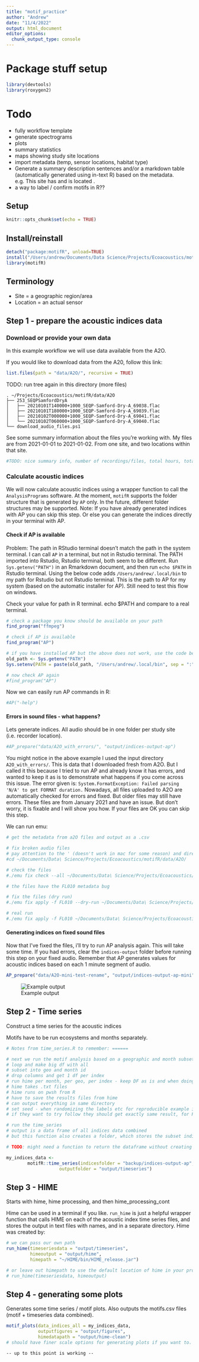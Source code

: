 ```yaml
---
title: "motif_practice"
author: "Andrew"
date: "11/4/2022"
output: html_document
editor_options: 
  chunk_output_type: console
---
```

# Package stuff setup
```r
library(devtools)
library(roxygen2)
```

# Todo
- fully workflow template
- generate spectrograms
- plots
- summary statistics
- maps showing study site locations 
- import metadata (temp, sensor locations, habitat type)
- Generate a summary description sentences and/or a markdown table (automatically generated using in-text R) based on the metadata. e.g. This site has <properties> and is located <sitelocation>. 
- a way to label / confirm motifs in R??

## Setup

```r
knitr::opts_chunk$set(echo = TRUE)
```

## Install/reinstall

```r
detach("package:motifR", unload=TRUE)
install("/Users/andrew/Documents/Data Science/Projects/Ecoacoustics/motifR")
library(motifR)
```

## Terminology

- Site = a geographic region/area
- Location = an actual sensor

## Step 1 - prepare the acoustic indices data

### Download or provide your own data

In this example workflow we will use data available from the A2O.

If you would like to download data from the A20, follow this link: 

```r
list.files(path = "data/A2O/", recursive = TRUE)
```

TODO: run tree again in this directory (more files)
```
. ~/Projects/Ecoacoustics/motifR/data/A2O
├── 253_SEQPSamfordDryA
│   ├── 20210101T140000+1000_SEQP-Samford-Dry-A_69038.flac
│   ├── 20210101T180000+1000_SEQP-Samford-Dry-A_69039.flac
│   ├── 20210102T000000+1000_SEQP-Samford-Dry-A_69041.flac
│   └── 20210102T060000+1000_SEQP-Samford-Dry-A_69040.flac
└── download_audio_files.ps1
```

See some summary information about the files you're working with. My files are from 2021-01-01 to 2021-01-02. From one site, and two locations within that site.

```r
#TODO: nice summary info, number of recordings/files, total hours, total sites etc
```

### Calculate acoustic indices

We will now calculate acoustic indices using a wrapper function to call the `AnalysisPrograms` software. At the moment, `motifR` supports the folder structure that is generated by `AP` only. In the future, different folder structures may be supported. Note: If you have already generated indices with AP you can skip this step. Or else you can generate the indices directly in your terminal with AP. 

#### Check if AP is available

Problem: The path in RStudio terminal doesn't match the path in the system terminal. I can call `AP` in a terminal, but not in Rstudio terminal. The PATH imported into Rstudio, Rstudio terminal, both seem to be different. Run `Sys.getenv("PATH")` in an Rmarkdown document, and then run `echo $PATH` in Rstudio terminal. Using the below code adds `/Users/andrew/.local/bin` to my path for Rstudio but not Rstudio terminal. This is the path to AP for my system (based on the automatic installer for AP). Still need to test this flow on windows.  

Check your value for path in R terminal. echo $PATH and compare to a real terminal. 

```r
# check a package you know should be available on your path
find_program("ffmpeg")

# check if AP is available
find_program("AP")

# if you have installed AP but the above does not work, use the code below:
old_path <- Sys.getenv("PATH")
Sys.setenv(PATH = paste(old_path, "/Users/andrew/.local/bin", sep = ":"))

# now check AP again
#find_program("AP")
```

Now we can easily run AP commands in R: 

```r
#AP("-help")
```

#### Errors in sound files - what happens?

Lets generate indices. All audio should be in one folder per study site (i.e. recorder location).

```r
#AP_prepare("data/A2O_with_errors/", "output/indices-output-ap")
```

You might notice in the above example I used the input directory `A2O_with_errors/`. This is data that I downloaded fresh from A2O. But I called it this because I tried to run AP and already know it has errors, and wanted to keep it as is to demonstrate what happens if you come across this issue. The error given is: `System.FormatException: Failed parsing 'N/A' to get FORMAT duration.` 
Nowadays, all files uploaded to A2O are automatically checked for errors and fixed. But older files may still have errors. These files are from January 2021 and have an issue. But don't worry, it is fixable and I will show you how. If your files are OK you can skip this step. 

We can run emu:

```r
# get the metadata from a2O files and output as a .csv

# fix broken audio files
# pay attention to the ' (doesn't work in mac for some reason) and directory structure. use backslashes to escape a space. use cd to check if your path is correct. 
#cd ~/Documents/Data\ Science/Projects/Ecoacoustics/motifR/data/A2O/

# check the files
#./emu fix check --all ~/Documents/Data\ Science/Projects/Ecoacoustics/motifR/data/A2O/**/*.flac

# the files have the FL010 metadata bug

# fix the files (dry run)
#./emu fix apply -f FL010 --dry-run ~/Documents/Data\ Science/Projects/Ecoacoustics/motifR/data/A2O/**/*.flac

# real run
#./emu fix apply -f FL010 ~/Documents/Data\ Science/Projects/Ecoacoustics/motifR/data/A2O/**/*.flac
```

#### Generating indices on fixed sound files

Now that I've fixed the files, i'll try to run AP analysis again. This will take some time. If you had errors, clear the `indices-output` folder before running this step on your fixed audio. Remember that AP generates values for acoustic indices based on each 1 minute segment of audio.

```r
AP_prepare("data/A2O-mini-test-rename", "output/indices-output-ap-mini")
```


![Example output](motif_practice_insertimage_1.png)

## Step 2 - Time series

Construct a time series for the acoustic indices

Motifs have to be run ecosystems and months separately.

```r
# Notes from time_series.R to remember: ======

# next we run the motif analysis based on a geographic and month subset
# loop and make big df with all
# subset into geo and month id
# drop columns and get 1 df per index
# run hime per month, per geo, per index - keep DF as is and when doing hime, subset what you want and then run (but it has to be ordered - ordering files function - date, time, result minutes)
# hime takes .txt files
# hime runs on pwsh from R
# have to save the results files from hime
# can output everything in same directory
# set seed - when randomizing the labels etc for reproducible example important to set seed
# if they want to try follow they should get exactly same result, for RF and everything.
```

```r
# run the time_series
# output is a data frame of all indices data combined
# but this function also creates a folder, which stores the subset indices data that will be used for HIME input

# TODO: might need a function to return the dataframe without creating outputs again? but if you need to create the dataframe again its probably safesty to re-run the subsequent steps anyway, for consistency

my_indices_data <-
        motifR::time_series(indicesfolder = "backup/indices-output-ap", 
                    outputfolder = "output/timeseries")

```

## Step 3 - HIME

Starts with hime, hime processing, and then hime_processing_cont

Hime can be used in a terminal if you like. `run_hime` is just a helpful wrapper function that calls HIME on each of the acoustic index time series files, and stores the output in text files with names, and in a separate directory. Hime was created by: 

```r
# we can pass our own path 
run_hime(timeseriesdata = "output/timeseries", 
         himeoutput = "output/hime", 
         himepath = "~/HIME/bin/HIME_release.jar")

# or leave out himepath to use the default location of hime in your project working directory
# run_hime(timeseriesdata, himeoutput)
```

## Step 4 - generating some plots

Generates some time series / motif plots. Also outputs the motifs.csv files (motif + timeseries data combined). 

```r
motif_plots(data_indices_all = my_indices_data,
            outputfigures = "output/figures",
            himedatapath = "output/hime-clean")
# should have finer scale options for generating plots if you want to. like just returning the plot as an object instead of saving them all?
```

`-- up to this point is working --`
